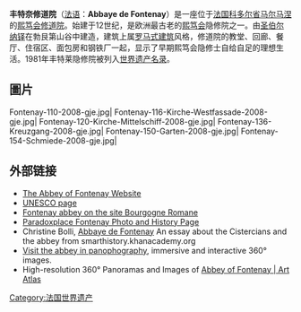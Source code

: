 {{unreferenced|time=2009-12-09T09:14:08+00:00}}
{{世界文化遗产概要表
| site_img = File:Abbaye_de_Fontenay_R02.jpg
| site_img_capt = 
| site_img_width = 350px
| zh_name = 丰特奈的熙笃会修道院
| en_name = Cistercian Abbey of Fontenay
| fr_name = Abbaye cistercienne de Fontenay
| country = {{FRA}}
| Region = 欧洲和北美地区
| criterion_c = (iv)
| rg_year = 1981
| ex_rg_year = 
| remarks = 
| ID = 165
| org_url = http://whc.unesco.org/en/list/165
| locmapin = France
| map_width = 275 |relief=0
| lat_degrees = 47 |lat_minutes=38 |lat_seconds=27 |lat_direction=N
| long_degrees = 4 |long_minutes=23 |long_seconds=23 |long_direction=E
| map_caption = 丰特奈修道院在法国的位置
| icun = }}
'''丰特奈修道院'''（[[法语|法语]]：'''Abbaye de Fontenay'''）是一座位于[[法国|法国]][[科多尔省|科多尔省]][[马尔马涅_(科多尔省)|马尔马涅]]的[[熙笃会|熙笃会]][[修道院|修道院]]。始建于12世纪，是欧洲最古老的[[熙笃会|熙笃会]]隐修院之一。由[[聖伯爾納鐸|圣伯尔纳铎]]在勃艮第山谷中建造，建筑上属[[罗曼式建筑|罗马式建筑]]风格，修道院的教堂、回廊、餐厅、住宿区、面包房和钢铁厂一起，显示了早期熙笃会隐修士自给自足的理想生活。1981年丰特莱隐修院被列入[[世界遗产|世界遗产名录]]。



==圖片 ==
<gallery caption="Abbaye cistercienne de Fontenay">
Fontenay-110-2008-gje.jpg|
Fontenay-116-Kirche-Westfassade-2008-gje.jpg|
Fontenay-120-Kirche-Mittelschiff-2008-gje.jpg|
Fontenay-136-Kreuzgang-2008-gje.jpg|
Fontenay-150-Garten-2008-gje.jpg|
Fontenay-154-Schmiede-2008-gje.jpg|
</gallery>

== 外部链接 ==
{{commons category|Cistercian Abbey of Fontenay}}
*[http://www.abbayedefontenay.fr The Abbey of Fontenay Website]
*[https://whc.unesco.org/pg.cfm?cid=31&id_site=165 UNESCO page]{{Wayback|url=https://whc.unesco.org/pg.cfm?cid=31&id_site=165 |date=20201105214037 }}
*[http://www.bourgogneromane.com/edifices/fontenay.htm Fontenay abbey on the site Bourgogne Romane]{{Wayback|url=http://www.bourgogneromane.com/edifices/fontenay.htm |date=20200625123050 }}
*[https://web.archive.org/web/20070928010926/http://www.paradoxplace.com/Photo%20Pages/France/Fontenay/Fontenay.htm Paradoxplace Fontenay Photo and History Page]
*Christine Bolli, [http://smarthistory.khanacademy.org/abbey-of-fontenay.html Abbaye de Fontenay]{{Wayback|url=http://smarthistory.khanacademy.org/abbey-of-fontenay.html |date=20141126090851 }} An essay about the Cistercians and the abbey from smarthistory.khanacademy.org
*[https://web.archive.org/web/20140903214244/http://cuicui.be/france-fontenay-abbey/ Visit the abbey in panophography], immersive and interactive 360° images.
*High-resolution 360° Panoramas and Images of [https://mcid.mcah.columbia.edu/art-atlas/medieval-architecture-western-europe/fontenay-abbaye Abbey of Fontenay | Art Atlas]

{{法国世界遗产}}

[[Category:法国世界遗产|Category:法国世界遗产]]
